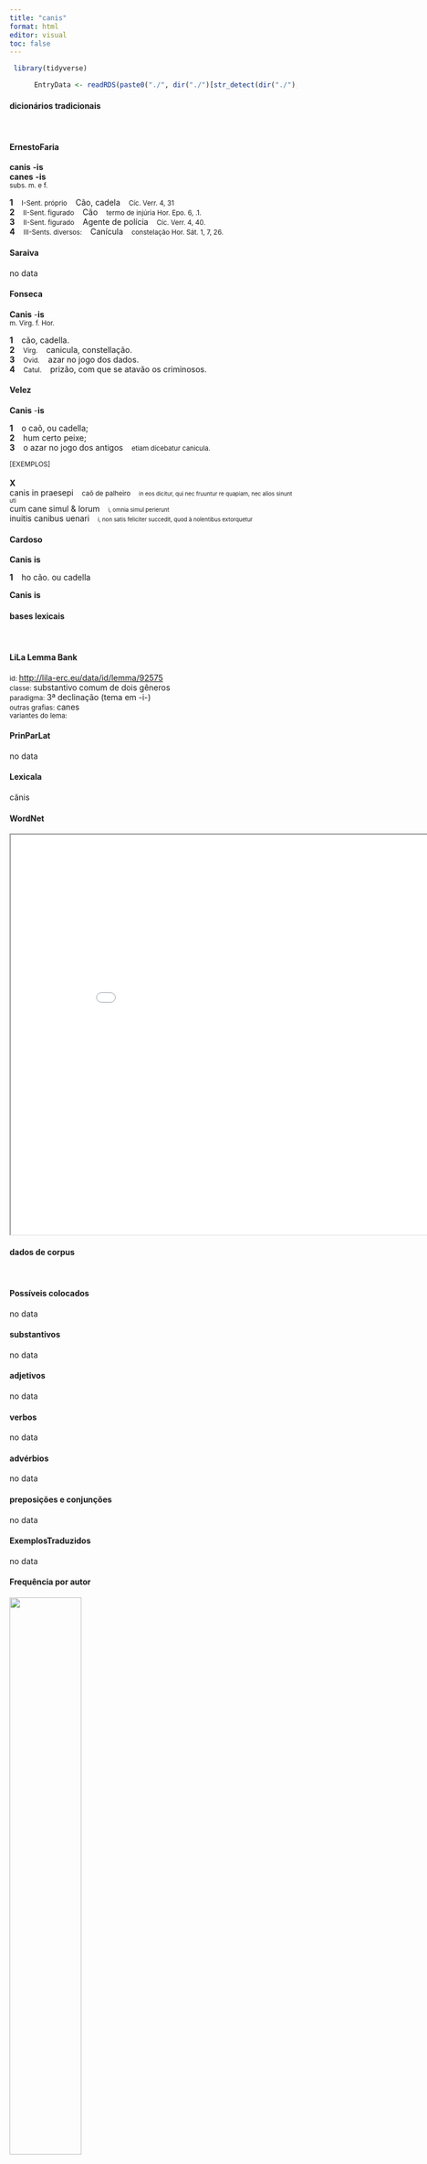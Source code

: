 ```yaml
---
title: "canis"
format: html
editor: visual
toc: false
---
```



```r
 library(tidyverse) 

      EntryData <- readRDS(paste0("./", dir("./")[str_detect(dir("./"), "_xx99-97-110-105-115xx_.rds")]))

```


#### dicionários tradicionais

&emsp;




::: panel-tabset

#### ErnestoFaria

<b>canis</b> <b>-is</b> <br> <b>canes</b> <b>-is</b> <br> <small>subs. m. e f.</small> <br> <small></small>   <p> <b>1</b> &ensp; <small>I-Sent. próprio</small> &ensp; Cão, cadela &ensp; <small>Cíc. Verr. 4, 31</small> <br> <b>2</b> &ensp; <small>II-Sent. figurado</small> &ensp; Cão &ensp; <small>termo de injúria Hor. Epo. 6, .1.</small> <br> <b>3</b> &ensp; <small>II-Sent. figurado</small> &ensp; Agente de polícia &ensp; <small>Cíc. Verr. 4, 40.</small> <br> <b>4</b> &ensp; <small>III-Sents. diversos:</small> &ensp; Canícula &ensp; <small>constelação Hor. Sát. 1, 7, 26.</small> </p>




#### Saraiva

no data




#### Fonseca

<b>Canis</b> -<b>is</b> <br> <small>m. Virg. f. Hor.</small>   <p> <b>1</b> &ensp; cão, cadella. <br> <b>2</b> &ensp; <small>Virg.</small> &ensp; canicula, constellação. <br> <b>3</b> &ensp; <small>Ovid.</small> &ensp; azar no jogo dos dados. <br> <b>4</b> &ensp; <small>Catul.</small> &ensp; prizão, com que se atavão os criminosos. </p>




#### Velez

<b>Canis</b> -<b>is</b>   <p> <b>1</b> &ensp; o caõ, ou cadella; <br> <b>2</b> &ensp; hum certo peixe; <br> <b>3</b> &ensp; o azar no jogo dos antigos &ensp; <small>etiam dicebatur canicula.</small> </p>   <p><small>[EXEMPLOS]</small><br> <br><b>X</b><br>canis in praesepi &ensp; <small>caõ de palheiro</small> &ensp; <small><small>in eos dicitur, qui nec fruuntur re quapiam, nec alios sinunt uti</small></small> <br> cum cane simul & lorum &ensp; <small><small>i, omnia simul perierunt</small></small> <br> inuitis canibus uenari &ensp; <small><small>i, non satis feliciter succedit, quod à nolentibus extorquetur</small></small> </p>




#### Cardoso

<b>Canis</b> <b>is</b>   <p> <b>1</b> &ensp; ho cão. ou cadella </p> 
 <b>Canis</b> <b>is</b>


:::



#### bases lexicais

&emsp;






::: panel-tabset

#### LiLa Lemma Bank

<small> id: </small> <a href=' http://lila-erc.eu/data/id/lemma/92575 ' target="_blank"> http://lila-erc.eu/data/id/lemma/92575 </a> <br>
<small> classe: </small> substantivo comum de dois gêneros   <br>
<small> paradigma: </small> 3ª declinação (tema em -i-) <br>
<small> outras grafias: </small> canes <br>
<small> variantes do lema: </small>  <br>





#### PrinParLat

no data




#### Lexicala

cănis




#### WordNet

<iframe width='900' height='700' src='Media/Tree__xx99-97-110-105-115xx__sem_type_lexemes_pt.html'>

</iframe>


:::



#### dados de corpus

&emsp;




::: panel-tabset

#### Possíveis colocados

no data




#### substantivos

no data




#### adjetivos

no data




#### verbos

no data




#### advérbios

no data




#### preposições e conjunções

no data


:::



::: panel-tabset

#### ExemplosTraduzidos

no data




#### Frequência por autor

![](./Media/barchart__xx99-97-110-105-115xx__lemma_BY_author_Frequencies.webp){width=50% fig-alt='This charts plots the frequency of lemma by author_Frequencies. The Phaedrus subcorpus registers the highest normalized frequency, with the value of 27.33 and an absolute frequency of 18. The Vergilius subcorpus follows, with a normalized frequency of 0 and an absolute frequency of 0. the subcorpus with the least normalized frequency is Caesar with the normalized value of 0 and an absolute freqeuncy of 0. here are all the values: subcorpus: Caesar ; normalized frequency: 0 ; absolute frequency: 0. subcorpus: Cicero ; normalized frequency: 4 ; absolute frequency: 0.24918392265331. subcorpus: Horatius ; normalized frequency: 2 ; absolute frequency: 1.77604120415594. subcorpus: Ovidius ; normalized frequency: 1 ; absolute frequency: 1.71585449553878. subcorpus: Phaedrus ; normalized frequency: 18 ; absolute frequency: 27.3265522999848. subcorpus: Sallustius ; normalized frequency: 1 ; absolute frequency: 0.927557740469344. subcorpus: Seneca ; normalized frequency: 8 ; absolute frequency: 1.49306657210578. subcorpus: Suetonius ; normalized frequency: 0 ; absolute frequency: 0. subcorpus: Tacitus ; normalized frequency: 0 ; absolute frequency: 0. subcorpus: Vergilius ; normalized frequency: 0 ; absolute frequency: 0. subcorpus: Hieronymus ; normalized frequency: 1 ; absolute frequency: 2.24668613794653'}




#### Frequência por gênero

![](./Media/barchart__xx99-97-110-105-115xx__lemma_BY_genre_Frequencies.webp){width=50% fig-alt='This charts plots the frequency of lemma by genre_Frequencies. The Poesia.didática subcorpus registers the highest normalized frequency, with the value of 16.12 and an absolute frequency of 19. The Poesia.didática subcorpus follows, with a normalized frequency of 16.12 and an absolute frequency of 19. the subcorpus with the least normalized frequency is Prosa.epistolográfica with the normalized value of 0 and an absolute freqeuncy of 0. here are all the values: subcorpus: Prosa.histórica ; normalized frequency: 1 ; absolute frequency: 0.243433384454344. subcorpus: Prosa.filosófica ; normalized frequency: 1 ; absolute frequency: 0.164741931763892. subcorpus: Prosa.oratória ; normalized frequency: 4 ; absolute frequency: 0.384050387410828. subcorpus: Prosa.epistolográfica ; normalized frequency: 0 ; absolute frequency: 0. subcorpus: Poesia.lírica ; normalized frequency: 2 ; absolute frequency: 1.68251030537562. subcorpus: Poesia.didática ; normalized frequency: 19 ; absolute frequency: 16.116718975316. subcorpus: Poesia.trágica ; normalized frequency: 7 ; absolute frequency: 6.08061153578874. subcorpus: Poesia.épica ; normalized frequency: 0 ; absolute frequency: 0. subcorpus: Prosa.ficcional ; normalized frequency: 1 ; absolute frequency: 2.24668613794653'}




#### Frequência por século

![](./Media/barchart__xx99-97-110-105-115xx__lemma_BY_period_Frequencies.webp){width=50% fig-alt='This charts plots the frequency of lemma by period_Frequencies. The I.d.C. subcorpus registers the highest normalized frequency, with the value of 4.13 and an absolute frequency of 27. The II.d.C. subcorpus follows, with a normalized frequency of 0 and an absolute frequency of 0. the subcorpus with the least normalized frequency is II.d.C. with the normalized value of 0 and an absolute freqeuncy of 0. here are all the values: subcorpus: I.a.C. ; normalized frequency: 7 ; absolute frequency: 0.3258087037468. subcorpus: I.d.C. ; normalized frequency: 27 ; absolute frequency: 4.13033501606241. subcorpus: II.d.C. ; normalized frequency: 0 ; absolute frequency: 0. subcorpus: IV.d.C. ; normalized frequency: 1 ; absolute frequency: 2.24668613794653'}


:::


